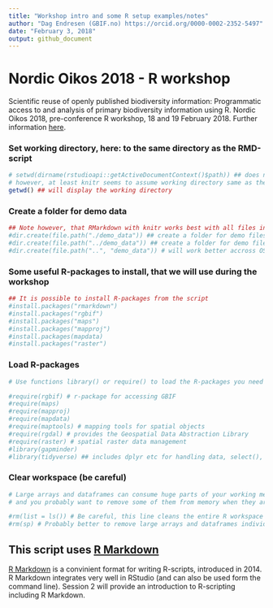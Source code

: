 ```yaml
---
title: "Workshop intro and some R setup examples/notes"
author: "Dag Endresen (GBIF.no) https://orcid.org/0000-0002-2352-5497"
date: "February 3, 2018"
output: github_document
---
```



# Nordic Oikos 2018 - R workshop

Scientific reuse of openly published biodiversity information: Programmatic access to and analysis of primary biodiversity information using R. Nordic Oikos 2018, pre-conference R workshop, 18 and 19 February 2018. Further information [here](http://www.gbif.no/events/2018/Nordic-Oikos-2018-R-workshop.html).


### Set working directory, here: to the same directory as the RMD-script
```r
# setwd(dirname(rstudioapi::getActiveDocumentContext()$path)) ## does not work inside Rmd (?)
# however, at least knitr seems to assume working directory same as the script anyway
getwd() ## will display the working directory
```

### Create a folder for demo data
```r
## Note however, that RMarkdown with knitr works best with all files in the same directory
#dir.create(file.path("./demo_data")) ## create a folder for demo files (inside working directory)
#dir.create(file.path("../demo_data")) ## create a folder for demo files (next to working directory)
#dir.create(file.path("..", "demo_data")) # will work better accross OS? on Windows?
```

### Some useful R-packages to install, that we will use during the workshop
```r
## It is possible to install R-packages from the script
#install.packages("rmarkdown")
#install.packages("rgbif")
#install.packages("maps")
#install.packages("mapproj")
#install.packages(mapdata)
#install.packages("raster")
```

### Load R-packages
```r
# Use functions library() or require() to load the R-packages you need

#require(rgbif) # r-package for accessing GBIF
#require(maps)
#require(mapproj)
#require(mapdata)
#require(maptools) # mapping tools for spatial objects
#require(rgdal) # provides the Geospatial Data Abstraction Library
#require(raster) # spatial raster data management
#library(gapminder)
#library(tidyverse) ## includes dplyr etc for handling data, select(), filter()
```

### Clear workspace (be careful)
```r
# Large arrays and dataframes can consume huge parts of your working memory,
# and you probably want to remove some of them from memory when they are not needed anymore.

#rm(list = ls()) # Be careful, this line cleans the entire R workspace
#rm(sp) # Probably better to remove large arrays and dataframes individually
```


## This script uses [R Markdown](http://rmarkdown.rstudio.com/)

[R Markdown](http://rmarkdown.rstudio.com/) is a convinient format for writing R-scripts, introduced in 2014. R Markdown integrates very well in RStudio (and can also be used form the command line). Session 2 will provide an introduction to R-scripting including R Markdown.

